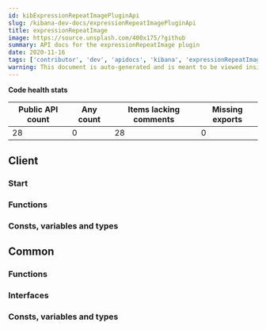 ```yaml
---
id: kibExpressionRepeatImagePluginApi
slug: /kibana-dev-docs/expressionRepeatImagePluginApi
title: expressionRepeatImage
image: https://source.unsplash.com/400x175/?github
summary: API docs for the expressionRepeatImage plugin
date: 2020-11-16
tags: ['contributor', 'dev', 'apidocs', 'kibana', 'expressionRepeatImage']
warning: This document is auto-generated and is meant to be viewed inside our experimental, new docs system. Reach out in #docs-engineering for more info.
---
```






**Code health stats**

| Public API count  | Any count | Items lacking comments | Missing exports | 
|-------------------|-----------|------------------------|-----------------|
| 28 | 0 | 28 | 0 |

## Client

### Start
<DocDefinitionList data={[expressionRepeatImageObj.client.start]}/>

### Functions
<DocDefinitionList data={expressionRepeatImageObj.client.functions}/>

### Consts, variables and types
<DocDefinitionList data={expressionRepeatImageObj.client.misc}/>

## Common

### Functions
<DocDefinitionList data={expressionRepeatImageObj.common.functions}/>

### Interfaces
<DocDefinitionList data={expressionRepeatImageObj.common.interfaces}/>

### Consts, variables and types
<DocDefinitionList data={expressionRepeatImageObj.common.misc}/>

